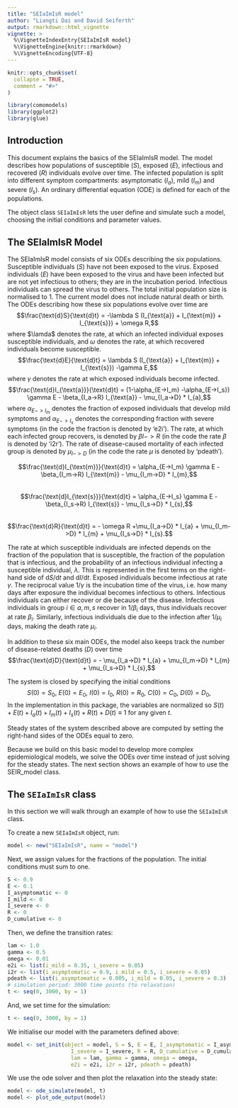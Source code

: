 ```yaml
---
title: "SEIaImIsR model"
author: "Liangti Dai and David Seiferth"
output: rmarkdown::html_vignette
vignette: >
  %\VignetteIndexEntry{SEIaImIsR model}
  %\VignetteEngine{knitr::rmarkdown}
  %\VignetteEncoding{UTF-8}
---
```


```r
knitr::opts_chunk$set(
  collapse = TRUE,
  comment = "#>"
)
```

```r
library(comomodels)
library(ggplot2)
library(glue)
```

## Introduction
This document explains the basics of the SEIaImIsR model. The model describes
how populations of susceptible ($S$), exposed ($E$), infectious and recovered ($R$)
individuals evolve over time. The infected population is split into different 
symptom compartments: asymptomatic ($I_a$), mild ($I_m$) and severe ($I_s$). 
An ordinary differential equation (ODE) is defined for each of the populations.

The object class `SEIaImIsR` lets the user define and simulate such a model, 
choosing the initial conditions and parameter values.

## The SEIaImIsR Model
The SEIaImIsR model consists of six ODEs describing the six populations. Susceptible
individuals ($S$) have not been exposed to the virus. Exposed individuals ($E$) have been
exposed to the virus and have been infected but are not yet infectious to others; they are 
in the incubation period. Infectious individuals can spread the virus to others. 
The total initial population size is normalised to 1.
The current model does not include natural death or birth.	
The ODEs describing how these six populations evolve over time are
$$\frac{\text{d}S}{\text{d}t} = -\lambda S (I_{\text{a}} + I_{\text{m}} + I_{\text{s}}) + \omega R,$$
where $\lamda$ denotes the rate, at which an infected individual exposes susceptible individuals,
and $\omega$ denotes the rate, at which recovered individuals become susceptible.
$$\frac{\text{d}E}{\text{d}t} = \lambda S (I_{\text{a}} + I_{\text{m}} + I_{\text{s}}) -\gamma E,$$
where $\gamma$ denotes the rate at which exposed individuals become infected.
$$\frac{\text{d}I_{\text{a}}}{\text{d}t} = (1-\alpha_{E->I_m} -\alpha_{E->I_s}) \gamma E - \beta_{I_a->R}  I_{\text{a}} - \mu_{I_a->D} * I_{a},$$
where $\alpha_{E->I_m}$ denotes the fraction of exposed individuals that develop mild symptoms and  $\alpha_{E->I_s}$ denotes the corresponding fraction with severe symptoms (in the code the fraction is denoted by 'e2i').
The rate, at which each infected group recovers, is denoted by $\beta{I->R}$
(in the code the rate $\beta$ is denoted by 'i2r').
The rate of disease-caused mortality of each infected group is denoted by $\mu_{I->D}$
(in the code the rate $\mu$ is denoted by 'pdeath').

$$\frac{\text{d}I_{\text{m}}}{\text{d}t} = \alpha_{E->I_m} \gamma E - \beta_{I_m->R}  I_{\text{m}} - \mu_{I_m->D}  * I_{m},$$         
$$\frac{\text{d}I_{\text{s}}}{\text{d}t} = \alpha_{E->I_s} \gamma E - \beta_{I_s->R}  I_{\text{s}} - \mu_{I_s->D}  * I_{s},$$  
$$\frac{\text{d}R}{\text{d}t} = - \omega R +\mu_{I_a->D}  * I_{a} + \mu_{I_m->D}  * I_{m} + \mu_{I_s->D}  * I_{s}.$$

The rate at which susceptible individuals are infected depends on the fraction
of the population that is susceptible, the fraction of the population that is
infectious, and the probability of an infectious individual infecting a 
susceptible individual, $\lambda$. This is represented in the
first terms on the right-hand side of $\text{d}S/ \text{d}t$ and $\text{d}I/ \text{d}t$.
Exposed individuals become infectious at rate $\gamma$. The reciprocal value $1/ \gamma$ is
the incubation time of the virus, i.e. how many days after exposure the individual
becomes infectious to others. Infectious individuals can either recover or die
because of the disease. Infectious individuals in group $i\in {a,m,s}$ recover in $1/ \beta_i$
days, thus individuals recover at rate $\beta_i$. Similarly, infectious
individuals die due to the infection after $1/ \mu_i$ days, making the death rate $\mu_i$.

In addition to these six main ODEs, the model also keeps track the number of 
disease-related deaths ($D$) over time
$$\frac{\text{d}D}{\text{d}t} = - \mu_{I_a->D} * I_{a} +  \mu_{I_m->D} * I_{m} +  \mu_{I_s->D} * I_{s},$$

The system is closed by specifying the initial conditions
$$S(0) = S_0,\ E(0) = E_0,\ I(0) = I_0,\ R(0) = R_0,\ C(0) = C_0,\ D(0) = D_0,$$
In the implementation in this package, the variables are normalized so 
$S(t) + E(t) + I_a(t) + I_m(t) + I_s(t) + R(t) + D(t) \equiv 1$ for any given $t$.

Steady states of the system described above are computed by setting the right-hand
sides of the ODEs equal to zero. 

Because we build on this basic model to develop more complex epidemiological models,
we solve the ODEs over time instead of just solving for the steady states. The
next section shows an example of how to use the SEIR_model class.

## The `SEIaImIsR` class
In this section we will walk through an example of how to use the `SEIaImIsR`
class.

To create a new `SEIaImIsR` object, run:
```r
model <- new("SEIaImIsR", name = "model")
```

Next, we assign values for the fractions of the population.
The initial conditions must sum to one.
```r
S <- 0.9
E <- 0.1
I_asymptomatic <- 0
I_mild <- 0
I_severe <- 0
R <- 0
D_cumulative <- 0
```

Then, we define the transition rates:
```r
lam <- 1.0
gamma <- 0.5
omega <- 0.01
e2i <- list(i_mild = 0.35, i_severe = 0.05)
i2r <- list(i_asymptomatic = 0.9, i_mild = 0.5, i_severe = 0.05)
pdeath <- list(i_asymptomatic = 0.005, i_mild = 0.05, i_severe = 0.3)
# simulation period: 3000 time points (to relaxation)
t <- seq(0, 3000, by = 1)
```

And, we set time for the simulation:
```r
t <- seq(0, 3000, by = 1)
```

We initialise our model with the parameters defined above:
```r
model <- set_init(object = model, S = S, E = E, I_asymptomatic = I_asymptomatic, I_mild = I_mild,
                    I_severe = I_severe, R = R, D_cumulative = D_cumulative,
                    lam = lam, gamma = gamma, omega = omega,
                    e2i = e2i, i2r = i2r, pdeath = pdeath)
```

We use the ode solver and then plot the relaxation into the steady state:
```r
model <- ode_simulate(model, t)
model <- plot_ode_output(model)
```

